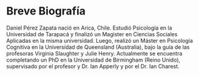 # Breve Biografía {-}

Daniel Pérez Zapata nació en Arica, Chile. Estudió Psicología en la Universidad de Tarapacá y finalizó un Magister en Ciencias Sociales Aplicadas en la misma universidad. Luego, realizó un Máster en Psicología Cognitiva en la Universidad de Queensland (Australia), bajo la guía de las profesoras Virginia Slaughter y Julie Henry. Actualmente se encuentra completando un PhD en la Universidad de Birmingham (Reino Unido), supervisado por el profesor y Dr. Ian Apperly y por el Dr. Ian Charest. 